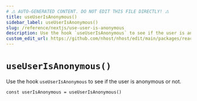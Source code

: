 ```yaml
---
# ⚠️ AUTO-GENERATED CONTENT. DO NOT EDIT THIS FILE DIRECTLY! ⚠️
title: useUserIsAnonymous()
sidebar_label: useUserIsAnonymous()
slug: /reference/nextjs/use-user-is-anonymous
description: Use the hook `useUserIsAnonymous` to see if the user is anonymous or not.
custom_edit_url: https://github.com/nhost/nhost/edit/main/packages/react/src/useUserIsAnonymous.ts#L14
---
```


# `useUserIsAnonymous()`

Use the hook `useUserIsAnonymous` to see if the user is anonymous or not.

```tsx
const userIsAnonymous = useUserIsAnonymous()
```
